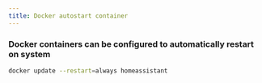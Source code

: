 ```yaml
---
title: Docker autostart container
---
```


### Docker containers can be configured to automatically restart on system

```bash copy
docker update --restart=always homeassistant
```
